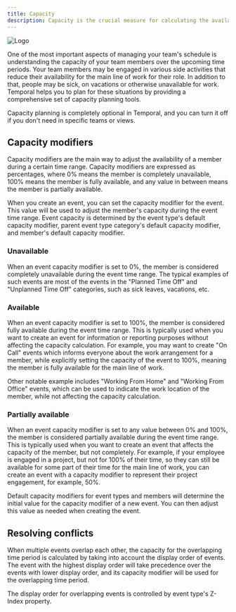 ```yaml
---
title: Capacity
description: Capacity is the crucial measure for calculating the availability of a member
---
```


![Logo](../../assets/capacity-planning.webp)

One of the most important aspects of managing your team's schedule is understanding the capacity of your team members over the upcoming time periods. Your team members may be engaged in various side activities that reduce their availability for the main line of work for their role. In addition to that, people may be sick, on vacations or otherwise unavailable for work. Temporal helps you to plan for these situations by providing a comprehensive set of capacity planning tools.

Capacity planning is completely optional in Temporal, and you can turn it off if you don't need in specific teams or views.

## Capacity modifiers

Capacity modifiers are the main way to adjust the availability of a member during a certain time range. Capacity modifiers are expressed as percentages, where 0% means the member is completely unavailable, 100% means the member is fully available, and any value in between means the member is partially available.

When you create an event, you can set the capacity modifier for the event. This value will be used to adjust the member's capacity during the event time range. Event capacity is determined by the event type's default capacity modifier, parent event type category's default capacity modifier, and member's default capacity modifier.

### Unavailable

When an event capacity modifier is set to 0%, the member is considered completely unavailable during the event time range. The typical examples of such events are most of the events in the "Planned Time Off" and "Unplanned Time Off" categories, such as sick leaves, vacations, etc.

### Available

When an event capacity modifier is set to 100%, the member is considered fully available during the event time range. This is typically used when you want to create an event for information or reporting purposes without affecting the capacity calculation. For example, you may want to create "On Call" events which informs everyone about the work arrangement for a member, while explicitly setting the capacity of the event to 100%, meaning the member is fully available for the main line of work.

Other notable example includes "Working From Home" and "Working From Office" events, which can be used to indicate the work location of the member, while not affecting the capacity calculation.

### Partially available

When an event capacity modifier is set to any value between 0% and 100%, the member is considered partially available during the event time range. This is typically used when you want to create an event that affects the capacity of the member, but not completely. For example, if your employee is engaged in a project, but not for 100% of their time, so they can still be available for some part of their time for the main line of work, you can create an event with a capacity modifier to represent their project engagement, for example, 50%.

<Aside>
	Default capacity modifiers for event types and members will determine the initial value for the capacity modifier of a new event. You can then adjust this value as needed when creating the event.
</Aside>

## Resolving conflicts

When multiple events overlap each other, the capacity for the overlapping time period is calculated by taking into account the display order of events. The event with the highest display order will take precedence over the events with lower display order, and its capacity modifier will be used for the overlapping time period.

The display order for overlapping events is controlled by event type's Z-Index property.

